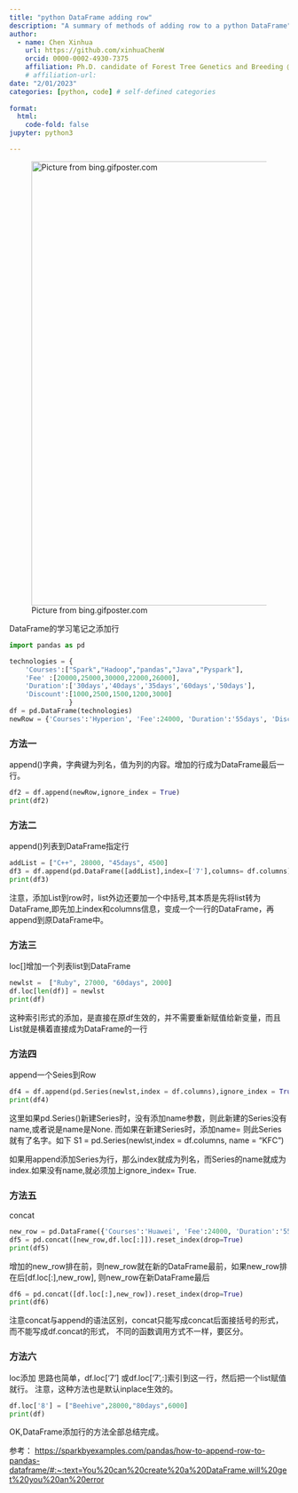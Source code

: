 ```yaml
---
title: "python DataFrame adding row"
description: "A summary of methods of adding row to a python DataFrame"
author:
  - name: Chen Xinhua
    url: https://github.com/xinhuaChenW
    orcid: 0000-0002-4930-7375
    affiliation: Ph.D. candidate of Forest Tree Genetics and Breeding @ Chinese Academy of Forestry
    # affiliation-url: 
date: "2/01/2023"
categories: [python, code] # self-defined categories
  
format:
  html:
    code-fold: false
jupyter: python3

---
```

![Picture from bing.gifposter.com](BlueBahamas_EN-US2634514272_1920x1080.jpg){width=800}



DataFrame的学习笔记之添加行


```python
import pandas as pd

technologies = {
    'Courses':["Spark","Hadoop","pandas","Java","Pyspark"],
    'Fee' :[20000,25000,30000,22000,26000],
    'Duration':['30days','40days','35days','60days','50days'],
    'Discount':[1000,2500,1500,1200,3000]
               }
df = pd.DataFrame(technologies)
newRow = {'Courses':'Hyperion', 'Fee':24000, 'Duration':'55days', 'Discount':1800}
```
### 方法一

append()字典，字典键为列名，值为列的内容。增加的行成为DataFrame最后一行。

```python
df2 = df.append(newRow,ignore_index = True)
print(df2)
```

### 方法二
append()列表到DataFrame指定行
```python
addList = ["C++", 28000, "45days", 4500]
df3 = df.append(pd.DataFrame([addList],index=['7'],columns= df.columns)) 
print(df3)
```
注意，添加List到row时，list外边还要加一个中括号,其本质是先将list转为DataFrame,即先加上index和columns信息，变成一个一行的DataFrame，再append到原DataFrame中。

### 方法三
loc[]增加一个列表list到DataFrame
```python
newlst =  ["Ruby", 27000, "60days", 2000]
df.loc[len(df)] = newlst 
print(df)
```
这种索引形式的添加，是直接在原df生效的，并不需要重新赋值给新变量，而且List就是横着直接成为DataFrame的一行

### 方法四
append一个Seies到Row
```python
df4 = df.append(pd.Series(newlst,index = df.columns),ignore_index = True)
print(df4)
```

这里如果pd.Series()新建Series时，没有添加name参数，则此新建的Series没有name,或者说是name是None.
而如果在新建Series时，添加name= 则此Series就有了名字。如下
S1 = pd.Series(newlst,index = df.columns, name = "KFC")

如果用append添加Series为行，那么index就成为列名，而Series的name就成为index.如果没有name,就必须加上ignore_index= True.

### 方法五
concat
```python
new_row = pd.DataFrame({'Courses':'Huawei', 'Fee':24000, 'Duration':'55days', 'Discount':1800}, index=[0])
df5 = pd.concat([new_row,df.loc[:]]).reset_index(drop=True)
print(df5)
```

增加的new_row排在前，则new_row就在新的DataFrame最前，如果new_row排在后[df.loc[:],new_row],
则new_row在新DataFrame最后
```python
df6 = pd.concat([df.loc[:],new_row]).reset_index(drop=True)
print(df6)
```


注意concat与append的语法区别，concat只能写成concat后面接括号的形式，而不能写成df.concat的形式，
不同的函数调用方式不一样，要区分。

### 方法六
loc添加
思路也简单，df.loc['7'] 或df.loc['7',:]索引到这一行，然后把一个list赋值就行。
注意，这种方法也是默认inplace生效的。
```python
df.loc['8'] = ["Beehive",28000,"80days",6000]
print(df)
```

OK,DataFrame添加行的方法全部总结完成。

参考： <https://sparkbyexamples.com/pandas/how-to-append-row-to-pandas-dataframe/#:~:text=You%20can%20create%20a%20DataFrame,will%20get%20you%20an%20error>
